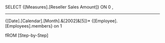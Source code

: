 SELECT
{[Measures].[Reseller Sales Amount]} ON 0 ,

-------------------------------------------
{[Date].[Calendar].[Month].&[2002]&[5]}*
{[Employee].[Employees].members} on 1
					

fROM [Step-by-Step]